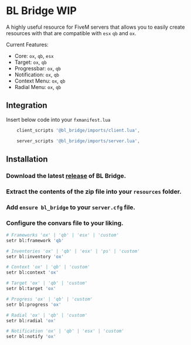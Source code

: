 
# BL Bridge WIP

A highly useful resource for FiveM servers that allows you to easily create resources with that are compatible with `esx` `qb` and `ox`.

Current Features:
- Core: `ox`, `qb`, `esx`
- Target: `ox`, `qb`
- Progressbar: `ox`, `qb`
- Notification: `ox`, `qb`
- Context Menu: `ox`, `qb`
- Radial Menu: `ox`, `qb`

<ResourceLinks repo="https://github.com/Byte-Labs-Project/bl_bridge" />

## Integration
Insert below code into your `fxmanifest.lua`
```lua
    client_scripts '@bl_bridge/imports/client.lua',

    server_scripts '@bl_bridge/imports/server.lua',
```

## Installation

<Steps>

### Download the latest [release](https://github.com/Byte-Labs-Project/bl_bridge/releases) of BL Bridge.

### Extract the contents of the zip file into your `resources` folder.

### Add `ensure bl_bridge` to your `server.cfg` file.

### Configure the convars file to your liking.
```bash
# Frameworks 'ox' | 'qb' | 'esx' | 'custom'
setr bl:framework 'qb' 

# Inventories 'ox' | 'qb' | 'esx' | 'ps' | 'custom'
setr bl:inventory 'ox'

# Context 'ox' | 'qb' | 'custom'
setr bl:context 'ox'

# Target 'ox' | 'qb' | 'custom'
setr bl:target 'ox'

# Progress 'ox' | 'qb' | 'custom'
setr bl:progress 'ox'

# Radial 'ox' | 'qb' | 'custom'
setr bl:radial 'ox'

# Notification 'ox' | 'qb' | 'esx' | 'custom'
setr bl:notify 'ox'
```

</Steps>